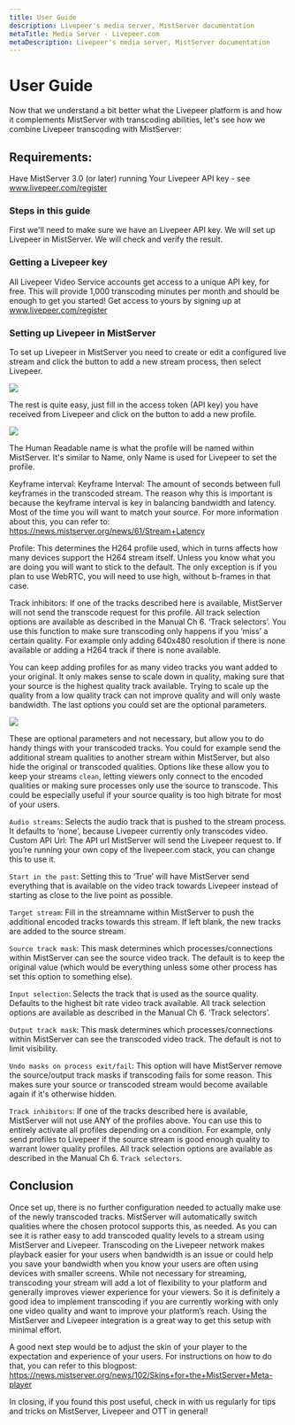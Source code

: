 ```yaml
---
title: User Guide
description: Livepeer's media server, MistServer documentation
metaTitle: Media Server - Livepeer.com
metaDescription: Livepeer's media server, MistServer documentation
---
```


# User Guide

Now that we understand a bit better what the Livepeer platform is and how it
complements MistServer with transcoding abilities, let's see how we combine
Livepeer transcoding with MistServer:

## Requirements:

Have MistServer 3.0 (or later) running Your Livepeer API key - see
www.livepeer.com/register

### Steps in this guide

First we'll need to make sure we have an Livepeer API key. We will set up
Livepeer in MistServer. We will check and verify the result.

### Getting a Livepeer key

All Livepeer Video Service accounts get access to a unique API key, for free.
This will provide 1,000 transcoding minutes per month and should be enough to
get you started! Get access to yours by signing up at www.livepeer.com/register

### Setting up Livepeer in MistServer

To set up Livepeer in MistServer you need to create or edit a configured live
stream and click the button to add a new stream process, then select Livepeer.

![](/img/docs/mistserver-guide1.png)

The rest is quite easy, just fill in the access token (API key) you have
received from Livepeer and click on the button to add a new profile.

![](/img/docs/mistserver-guide2.png)

The Human Readable name is what the profile will be named within MistServer.
It's similar to Name, only Name is used for Livepeer to set the profile.

Keyframe interval: Keyframe Interval: The amount of seconds between full
keyframes in the transcoded stream. The reason why this is important is because
the keyframe interval is key in balancing bandwidth and latency. Most of the
time you will want to match your source. For more information about this, you
can refer to: https://news.mistserver.org/news/61/Stream+Latency

Profile: This determines the H264 profile used, which in turns affects how many
devices support the H264 stream itself. Unless you know what you are doing you
will want to stick to the default. The only exception is if you plan to use
WebRTC, you will need to use high, without b-frames in that case.

Track inhibitors: If one of the tracks described here is available, MistServer
will not send the transcode request for this profile. All track selection
options are available as described in the Manual Ch 6. ‘Track selectors’. You
use this function to make sure transcoding only happens if you ‘miss’ a certain
quality. For example only adding 640x480 resolution if there is none available
or adding a H264 track if there is none available.

You can keep adding profiles for as many video tracks you want added to your
original. It only makes sense to scale down in quality, making sure that your
source is the highest quality track available. Trying to scale up the quality
from a low quality track can not improve quality and will only waste bandwidth.
The last options you could set are the optional parameters.

![](/img/docs/mistserver-guide3.png)

These are optional parameters and not necessary, but allow you to do handy
things with your transcoded tracks. You could for example send the additional
stream qualities to another stream within MistServer, but also hide the original
or transcoded qualities. Options like these allow you to keep your streams
`clean`, letting viewers only connect to the encoded qualities or making sure
processes only use the source to transcode. This could be especially useful if
your source quality is too high bitrate for most of your users.

`Audio streams`: Selects the audio track that is pushed to the stream process.
It defaults to ‘none’, because Livepeer currently only transcodes video. Custom
API Url: The API url MistServer will send the Livepeer request to. If you’re
running your own copy of the livepeer.com stack, you can change this to use it.

`Start in the past`: Setting this to ‘True’ will have MistServer send everything
that is available on the video track towards Livepeer instead of starting as
close to the live point as possible.

`Target stream`: Fill in the streamname within MistServer to push the additional
encoded tracks towards this stream. If left blank, the new tracks are added to
the source stream.

`Source track mask`: This mask determines which processes/connections within
MistServer can see the source video track. The default is to keep the original
value (which would be everything unless some other process has set this option
to something else).

`Input selection`: Selects the track that is used as the source quality.
Defaults to the highest bit rate video track available. All track selection
options are available as described in the Manual Ch 6. ‘Track selectors’.

`Output track mask`: This mask determines which processes/connections within
MistServer can see the transcoded video track. The default is not to limit
visibility.

`Undo masks on process exit/fail`: This option will have MistServer remove the
source/output track masks if transcoding fails for some reason. This makes sure
your source or transcoded stream would become available again if it's otherwise
hidden.

`Track inhibitors`: If one of the tracks described here is available, MistServer
will not use ANY of the profiles above. You can use this to entirely activate
all profiles depending on a condition. For example, only send profiles to
Livepeer if the source stream is good enough quality to warrant lower quality
profiles. All track selection options are available as described in the Manual
Ch 6. `Track selectors`.

## Conclusion

Once set up, there is no further configuration needed to actually make use of
the newly transcoded tracks. MistServer will automatically switch qualities
where the chosen protocol supports this, as needed. As you can see it is rather
easy to add transcoded quality levels to a stream using MistServer and Livepeer.
Transcoding on the Livepeer network makes playback easier for your users when
bandwidth is an issue or could help you save your bandwidth when you know your
users are often using devices with smaller screens. While not necessary for
streaming, transcoding your stream will add a lot of flexibility to your
platform and generally improves viewer experience for your viewers. So it is
definitely a good idea to implement transcoding if you are currently working
with only one video quality and want to improve your platform’s reach. Using the
MistServer and Livepeer integration is a great way to get this setup with
minimal effort.

A good next step would be to adjust the skin of your player to the expectation
and experience of your users. For instructions on how to do that, you can refer
to this blogpost:
https://news.mistserver.org/news/102/Skins+for+the+MistServer+Meta-player

In closing, if you found this post useful, check in with us regularly for tips
and tricks on MistServer, Livepeer and OTT in general!
